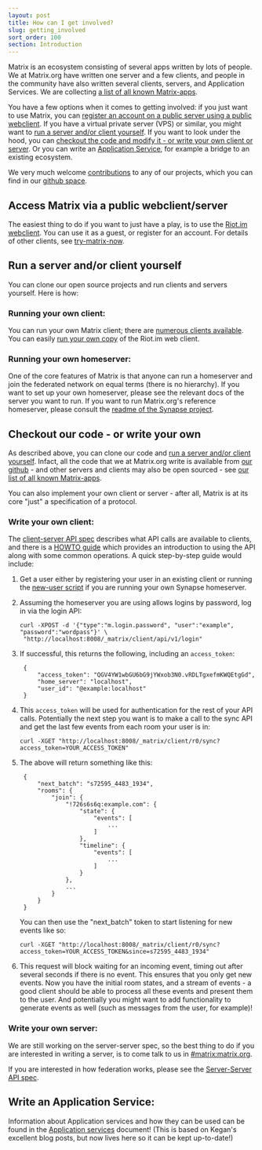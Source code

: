 ```yaml
---
layout: post
title: How can I get involved?
slug: getting_involved
sort_order: 100
section: Introduction
---
```


Matrix is an ecosystem consisting of several apps written by lots of people. We at Matrix.org have written one server and a few clients, and people in the community have also written several clients, servers, and Application Services. We are collecting [a list of all known Matrix-apps][try-matrix-now].

You have a few options when it comes to getting involved: if you just want to use Matrix, you can [register an account on a public server using a public webclient](#reg). If you have a virtual private server (VPS) or similar, you might want to [run a server and/or client yourself](#run). If you want to look under the hood, you can [checkout the code and modify it - or write your own client or server](#checkout). Or you can write an [Application Service](#as), for example a bridge to an existing ecosystem.

We very much welcome [contributions](https://github.com/matrix-org/synapse/blob/master/CONTRIBUTING.md) to any of our projects, which you can find in our [github space](https://github.com/matrix-org/).

<a class="anchor" id="reg"></a>

## Access Matrix via a public webclient/server

The easiest thing to do if you want to just have a play, is to use the [Riot.im
webclient](https://riot.im). You can use it as a guest, or register for an
account. For details of other clients, see
[try-matrix-now].

<a class="anchor" id="run"></a>

## Run a server and/or client yourself

You can clone our open source projects and run clients and servers yourself. Here is how:

### Running your own client:

You can run your own Matrix client; there are [numerous clients
available][try-matrix-now]. You can easily [run your
own copy](https://github.com/vector-im/vector-web#getting-started) of the
Riot.im web client.

### Running your own homeserver:

One of the core features of Matrix is that anyone can run a homeserver and join the federated network on equal terms (there is no hierarchy). If you want to set up your own homeserver, please see the relevant docs of the server you want to run. If you want to run Matrix.org's reference homeserver, please consult the [readme of the Synapse project](https://github.com/matrix-org/synapse/blob/master/README.rst).

<a class="anchor" id="checkout"></a>

## Checkout our code - or write your own

As described above, you can clone our code and [run a server and/or client yourself](#run). Infact, all the code that we at Matrix.org write is available from [our github](https://github.com/matrix-org) - and other servers and clients may also be open sourced - see [our list of all known Matrix-apps][try-matrix-now].

You can also implement your own client or server - after all, Matrix is at its core "just" a specification of a protocol.

### Write your own client:

The [client-server API
spec](https://matrix.org/docs/spec/client_server/latest.html) describes what API
calls are available to clients, and there is a [HOWTO
guide](https://matrix.org/docs/guides/client-server.html) which provides an
introduction to using the API along with some common operations. A quick
step-by-step guide would include:

1. Get a user either by registering your user in an existing client or running the [new-user script](https://github.com/matrix-org/synapse/blob/master/scripts/register_new_matrix_user) if you are running your own Synapse homeserver.

2. Assuming the homeserver you are using allows logins by password, log in via the login API:

   ```
   curl -XPOST -d '{"type":"m.login.password", "user":"example", "password":"wordpass"}' \
    "http://localhost:8008/_matrix/client/api/v1/login"
   ```

3. If successful, this returns the following, including an `access_token`:

        {
            "access_token": "QGV4YW1wbGU6bG9jYWxob3N0.vRDLTgxefmKWQEtgGd",
            "home_server": "localhost",
            "user_id": "@example:localhost"
        }

4. This ``access_token`` will be used for authentication for the rest of your API calls. Potentially the next step you want is to make a call to the sync API and get the last few events from each room your user is in:

   ```
   curl -XGET "http://localhost:8008/_matrix/client/r0/sync?access_token=YOUR_ACCESS_TOKEN"
   ```

5. The above will return something like this:

        {
            "next_batch": "s72595_4483_1934",
            "rooms": {
                "join": {
                    "!726s6s6q:example.com": {
                        "state": {
                            "events": [
                                ...
                            ]
                        },
                        "timeline": {
                            "events": [
                                ...
                            ]
                        }
                    },
                    ...
                }
            }
        }


   You can then use the "next_batch" token to start listening for new events like so:

   ```
   curl -XGET "http://localhost:8008/_matrix/client/r0/sync?access_token=YOUR_ACCESS_TOKEN&since=s72595_4483_1934"
   ```

6. This request will block waiting for an incoming event, timing out after several seconds if there is no event. This ensures that you only get new events. Now you have the initial room states, and a stream of events - a good client should be able to process all these events and present them to the user. And potentially you might want to add functionality to generate events as well (such as messages from the user, for example)!

### Write your own server:

We are still working on the server-server spec, so the best thing to do if you are interested in writing a server, is to come talk to us in [#matrix:matrix.org](https://matrix.to/#/#matrix:matrix.org).

If you are interested in how federation works, please see the [Server-Server API spec](https://matrix.org/docs/spec/server_server/latest.html).

<a class="anchor" id="as"></a>

## Write an Application Service:

Information about Application services and how they can be used can be found in the [Application services](/docs/guides/application-services) document! (This is based on Kegan's excellent blog posts, but now lives here so it can be kept up-to-date!)


[try-matrix-now]: /docs/projects/try-matrix-now

